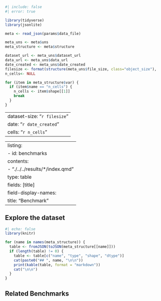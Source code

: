 ```r
#| include: false
#| error: true

library(tidyverse)
library(jsonlite)

meta <- read_json(params$data_file)

meta_uns <- meta$uns
meta_structure <- meta$structure

dataset_url <- meta_uns$dataset_url
data_url <- meta_uns$data_url
date_created <- meta_uns$date_created
filesize <- format(structure(meta_uns$file_size, class="object_size"), units="auto", standard="IEC", digits=2)
n_cells<- NULL

for (item in meta_structure$var) {
  if (item$name == "n_cells") {
    n_cells <- item$shape[[1]]
    break
  }
}
```

---
dataset-size: "`r filesize`"
date: "`r date_created`"
cells: "`r n_cells`"
---

---
listing:
  - id: benchmarks
    contents: 
      - "./../../results/*/index.qmd"
    type: table
    fields: [title]
    field-display-names:
      title: "Benchmark"
---
 
## Explore the dataset

::: {.panel-tabset}


```r
#| echo: false
library(knitr)

for (name in names(meta_structure)) {
  table <- fromJSON(toJSON(meta_structure[[name]]))
  if (length(table) != 0) {
    table <- table[c("name", "type", "shape", "dtype")]
    cat(paste0("## ", name, "\n\n"))
    print(kable(table, format = "markdown"))
    cat("\n\n")
  }
}

```

:::

## Related Benchmarks

::: {.benchmarks}
:::
 